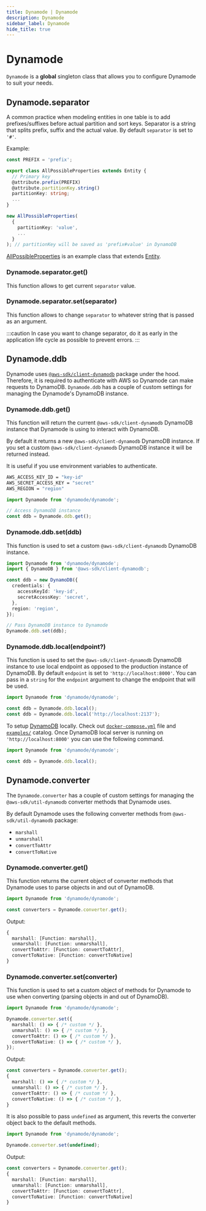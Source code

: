 ```yaml
---
title: Dynamode | Dynamode
description: Dynamode
sidebar_label: Dynamode
hide_title: true
---
```

# Dynamode

`Dynamode` is a **global** singleton class that allows you to configure Dynamode to suit your needs. 

## Dynamode.separator

A common practice when modeling entities in one table is to add prefixes/suffixes before actual partition and sort keys. Separator is a string that splits prefix, suffix and the actual value. By default `separator` is set to `'#'`.

Example:
```ts
const PREFIX = 'prefix';

export class AllPossibleProperties extends Entity {
  // Primary key
  @attribute.prefix(PREFIX)
  @attribute.partitionKey.string()
  partitionKey: string;
  ...
}

new AllPossibleProperties(
  { 
    partitionKey: 'value', 
    ... 
  }
); // partitionKey will be saved as 'prefix#value' in DynamoDB
```

[AllPossibleProperties](/docs/guide/entity/modeling#all-possible-properties) is an example class that extends [Entity](/docs/guide/managers/entityManager).

### Dynamode.separator.get()

This function allows to get current `separator` value. 

### Dynamode.separator.set(separator)

This function allows to change `separator` to whatever string that is passed as an argument.

:::caution
In case you want to change separator, do it as early in the application life cycle as possible to prevent errors.
:::

## Dynamode.ddb

Dynamode uses [`@aws-sdk/client-dynamodb`](https://www.npmjs.com/package/@aws-sdk/client-dynamodb) package under the hood. Therefore, it is required to authenticate with AWS so Dynamode can make requests to DynamoDB. `Dynamode.ddb` has a couple of custom settings for managing the Dynamode's DynamoDB instance.

### Dynamode.ddb.get()

This function will return the current `@aws-sdk/client-dynamodb` DynamoDB instance that Dynamode is using to interact with DynamoDB. 

By default it returns a new `@aws-sdk/client-dynamodb` DynamoDB instance. If you set a custom `@aws-sdk/client-dynamodb` DynamoDB instance it will be returned instead.

It is useful if you use environment variables to authenticate.

```bash
AWS_ACCESS_KEY_ID = "key-id"
AWS_SECRET_ACCESS_KEY = "secret"
AWS_REGION = "region"
```

```ts
import Dynamode from 'dynamode/dynamode';

// Access DynamoDB instance
const ddb = Dynamode.ddb.get();
```

### Dynamode.ddb.set(ddb)

This function is used to set a custom `@aws-sdk/client-dynamodb` DynamoDB instance. 

```ts
import Dynamode from 'dynamode/dynamode';
import { DynamoDB } from '@aws-sdk/client-dynamodb';

const ddb = new DynamoDB({
  credentials: {
    accessKeyId: 'key-id',
    secretAccessKey: 'secret',
  },
  region: 'region',
});

// Pass DynamoDB instance to Dynamode
Dynamode.ddb.set(ddb);
```

### Dynamode.ddb.local(endpoint?)

This function is used to set the `@aws-sdk/client-dynamodb` DynamoDB instance to use local endpoint as opposed to the production instance of DynamoDB. By default `endpoint` is set to `'http://localhost:8000'`. You can pass in a `string` for the `endpoint` argument to change the endpoint that will be used.

```ts
import Dynamode from 'dynamode/dynamode';

const ddb = Dynamode.ddb.local();
const ddb = Dynamode.ddb.local('http://localhost:2137');
```

To setup [DynamoDB](https://docs.aws.amazon.com/amazondynamodb/latest/developerguide/DynamoDBLocal.html) locally. Check out [`docker-compose.yml`](https://www.github.com/blazejkustra/dynamode/blob/main/examples/docker-compose.yml) file and [`examples/`](https://www.github.com/blazejkustra/dynamode/blob/main/examples/) catalog. Once DynamoDB local server is running on `'http://localhost:8000'` you can use the following command.

```ts
import Dynamode from 'dynamode/dynamode';

const ddb = Dynamode.ddb.local();
```

## Dynamode.converter

The `Dynamode.converter` has a couple of custom settings for managing the `@aws-sdk/util-dynamodb` converter methods that Dynamode uses.

By default Dynamode uses the following converter methods from `@aws-sdk/util-dynamodb` package:

- `marshall`
- `unmarshall`
- `convertToAttr`
- `convertToNative`

### Dynamode.converter.get()

This function returns the current object of converter methods that Dynamode uses to parse objects in and out of DynamoDB.

```ts
import Dynamode from 'dynamode/dynamode';

const converters = Dynamode.converter.get();
```

Output:

```ts
{
  marshall: [Function: marshall],
  unmarshall: [Function: unmarshall],
  convertToAttr: [Function: convertToAttr],
  convertToNative: [Function: convertToNative]
}
```

### Dynamode.converter.set(converter) 

This function is used to set a custom object of methods for Dynamode to use when converting (parsing objects in and out of DynamoDB).

```ts
import Dynamode from 'dynamode/dynamode';

Dynamode.converter.set({
  marshall: () => { /* custom */ },
  unmarshall: () => { /* custom */ },
  convertToAttr: () => { /* custom */ },
  convertToNative: () => { /* custom */ },
});
```

Output:

```ts
const converters = Dynamode.converter.get();
{
  marshall: () => { /* custom */ },
  unmarshall: () => { /* custom */ },
  convertToAttr: () => { /* custom */ },
  convertToNative: () => { /* custom */ },
}
```

It is also possible to pass `undefined` as argument, this reverts the converter object back to the default methods.

```ts
import Dynamode from 'dynamode/dynamode';

Dynamode.converter.set(undefined);
```

Output:

```ts
const converters = Dynamode.converter.get();
{
  marshall: [Function: marshall],
  unmarshall: [Function: unmarshall],
  convertToAttr: [Function: convertToAttr],
  convertToNative: [Function: convertToNative]
}
```
